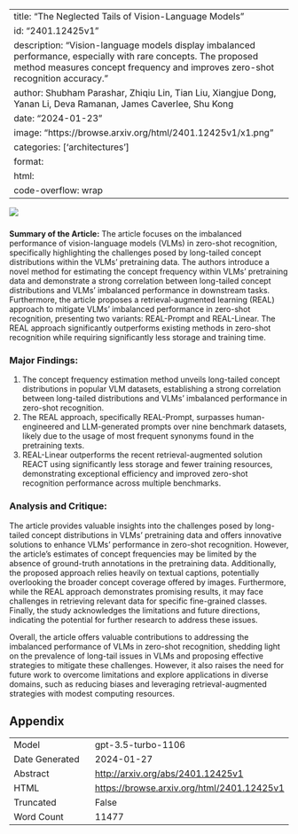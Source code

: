 
---
title: "The Neglected Tails of Vision-Language Models"
id: "2401.12425v1"
description: "Vision-language models display imbalanced performance, especially with rare concepts. The proposed method measures concept frequency and improves zero-shot recognition accuracy."
author: Shubham Parashar, Zhiqiu Lin, Tian Liu, Xiangjue Dong, Yanan Li, Deva Ramanan, James Caverlee, Shu Kong
date: "2024-01-23"
image: "https://browse.arxiv.org/html/2401.12425v1/x1.png"
categories: ['architectures']
format:
  html:
    code-overflow: wrap
---

![](https://browse.arxiv.org/html/2401.12425v1/x1.png)

###
**Summary of the Article:**
The article focuses on the imbalanced performance of vision-language models (VLMs) in zero-shot recognition, specifically highlighting the challenges posed by long-tailed concept distributions within the VLMs' pretraining data. The authors introduce a novel method for estimating the concept frequency within VLMs' pretraining data and demonstrate a strong correlation between long-tailed concept distributions and VLMs' imbalanced performance in downstream tasks. Furthermore, the article proposes a retrieval-augmented learning (REAL) approach to mitigate VLMs' imbalanced performance in zero-shot recognition, presenting two variants: REAL-Prompt and REAL-Linear. The REAL approach significantly outperforms existing methods in zero-shot recognition while requiring significantly less storage and training time.


### Major Findings:
1. The concept frequency estimation method unveils long-tailed concept distributions in popular VLM datasets, establishing a strong correlation between long-tailed distributions and VLMs’ imbalanced performance in zero-shot recognition.
2. The REAL approach, specifically REAL-Prompt, surpasses human-engineered and LLM-generated prompts over nine benchmark datasets, likely due to the usage of most frequent synonyms found in the pretraining texts. 
3. REAL-Linear outperforms the recent retrieval-augmented solution REACT using significantly less storage and fewer training resources, demonstrating exceptional efficiency and improved zero-shot recognition performance across multiple benchmarks.


### Analysis and Critique:
The article provides valuable insights into the challenges posed by long-tailed concept distributions in VLMs' pretraining data and offers innovative solutions to enhance VLMs' performance in zero-shot recognition. However, the article's estimates of concept frequencies may be limited by the absence of ground-truth annotations in the pretraining data. Additionally, the proposed approach relies heavily on textual captions, potentially overlooking the broader concept coverage offered by images. Furthermore, while the REAL approach demonstrates promising results, it may face challenges in retrieving relevant data for specific fine-grained classes. Finally, the study acknowledges the limitations and future directions, indicating the potential for further research to address these issues.

Overall, the article offers valuable contributions to addressing the imbalanced performance of VLMs in zero-shot recognition, shedding light on the prevalence of long-tail issues in VLMs and proposing effective strategies to mitigate these challenges. However, it also raises the need for future work to overcome limitations and explore applications in diverse domains, such as reducing biases and leveraging retrieval-augmented strategies with modest computing resources.

## Appendix

|          |          |
|----------|----------|
| Model     | gpt-3.5-turbo-1106       |
| Date Generated     | 2024-01-27       |
| Abstract | [http://arxiv.org/abs/2401.12425v1](http://arxiv.org/abs/2401.12425v1)        |
| HTML     | [https://browse.arxiv.org/html/2401.12425v1](https://browse.arxiv.org/html/2401.12425v1)       |
| Truncated       | False       |
| Word Count       | 11477       |